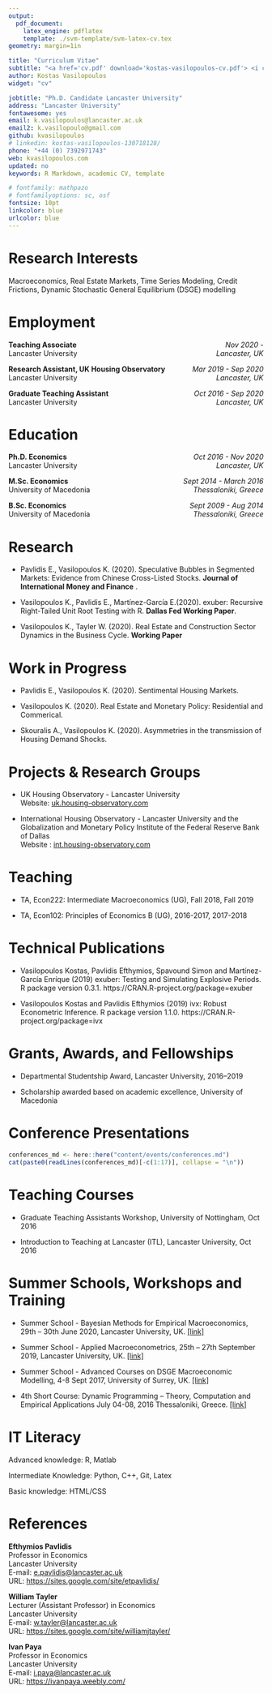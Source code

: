 ```yaml
---
output:
  pdf_document:
    latex_engine: pdflatex
    template: ./svm-template/svm-latex-cv.tex
geometry: margin=1in

title: "Curriculum Vitae"
subtitle: "<a href='cv.pdf' download='kostas-vasilopoulos-cv.pdf'> <i class='fa fa-download'></i> Download <br> </a>"
author: Kostas Vasilopoulos
widget: "cv"

jobtitle: "Ph.D. Candidate Lancaster University"
address: "Lancaster University"
fontawesome: yes
email: k.vasilopoulos@lancaster.ac.uk
email2: k.vasilopoulo@gmail.com
github: kvasilopoulos
# linkedin: kostas-vasilopoulos-130718128/
phone: "+44 (0) 7392971743"
web: kvasilopoulos.com
updated: no
keywords: R Markdown, academic CV, template

# fontfamily: mathpazo
# fontfamilyoptions: sc, osf
fontsize: 10pt
linkcolor: blue
urlcolor: blue
---
```


# Research Interests 

Macroeconomics, Real Estate Markets, Time  Series Modeling, Credit Frictions, Dynamic Stochastic General Equilibrium (DSGE) modelling

<!--- Employment --->

# Employment

 **Teaching Associate** \hfill <span style = "float:right;">  *Nov 2020 - * </span> \newline <br>
  Lancaster University  \hfill <span style = "float:right;"> *Lancaster, UK* </span>

 **Research Assistant, UK Housing Observatory** \hfill <span style = "float:right;">  *Mar 2019 - Sep 2020* </span> \newline <br>
  Lancaster University  \hfill <span style = "float:right;"> *Lancaster, UK* </span>


  **Graduate Teaching Assistant** \hfill <span style = "float:right;">  *Oct 2016 - Sep 2020* </span> \newline <br>
  Lancaster University  \hfill <span style = "float:right;"> *Lancaster, UK* </span>


<!--- Education --->

# Education 

\vspace{2mm}

  **Ph.D. Economics** \hfill <span style = "float:right;">  *Oct 2016 - Nov 2020* </span> \newline <br>
  Lancaster University  \hfill <span style = "float:right;"> *Lancaster, UK* </span>

  **M.Sc. Economics**  \hfill  <span style = "float:right;"> *Sept 2014 - March 2016* </span> \newline <br>
  University of Macedonia  \hfill <span style = "float:right;"> *Thessaloniki, Greece* </span>

  **B.Sc. Economics**  \hfill  <span style = "float:right;"> *Sept 2009 - Aug 2014* </span> \newline <br>
  University of Macedonia \hfill <span style = "float:right;"> *Thessaloniki, Greece* </span>


<!--- Research --->

# Research

* Pavlidis E., Vasilopoulos K. (2020). Speculative Bubbles in Segmented Markets: Evidence from Chinese Cross-Listed Stocks. **Journal of International Money and Finance** .

* Vasilopoulos K., Pavlidis E., Martínez-García E.(2020). exuber: Recursive Right-Tailed Unit Root Testing with R. **Dallas Fed Working Paper**.

* Vasilopoulos K., Tayler W. (2020). Real Estate and Construction Sector Dynamics in the Business Cycle. **Working Paper**

# Work in Progress

* Pavlidis E., Vasilopoulos K. (2020). Sentimental Housing Markets. 

* Vasilopoulos K. (2020). Real Estate and Monetary Policy: Residential and Commerical.

* Skouralis A., Vasilopoulos K. (2020).   Asymmetries in the transmission of Housing Demand Shocks.

<!--- Projects --->

# Projects & Research Groups

<!-- I am a member and the maintainer of two projects on monitoring housing markets for episodes of exuberance: -->

* UK Housing Observatory - Lancaster  University \newline <br> 
Website: [uk.housing-observatory.com](uk.housing-observatory.com) 

* International Housing Observatory - Lancaster University and the Globalization and Monetary Policy Institute of the Federal Reserve Bank of Dallas \newline <br>
Website : [int.housing-observatory.com](int.housing-observatory.com) 
    

<!--- Teaching --->

# Teaching 

 * TA, Econ222: Intermediate Macroeconomics (UG), Fall 2018, Fall 2019
 
 * TA, Econ102: Principles of Economics B (UG), 2016-2017, 2017-2018
 
 

<!--- Technical Publications --->

# Technical Publications

*   Vasilopoulos Kostas, Pavlidis Efthymios, Spavound Simon and Martínez-García Enríque (2019) exuber: Testing and Simulating Explosive Periods. R package version 0.3.1. https://CRAN.R-project.org/package=exuber

*   Vasilopoulos Kostas and Pavlidis Efthymios (2019) ivx: Robust Econometric Inference. R package version 1.1.0. https://CRAN.R-project.org/package=ivx

 
# Grants, Awards, and Fellowships

* Departmental Studentship Award, Lancaster University, 2016–2019

* Scholarship awarded based on academic excellence, University of Macedonia

<!--- Conferences --->

# Conference Presentations

```r
conferences_md <- here::here("content/events/conferences.md")
cat(paste0(readLines(conferences_md)[-c(1:17)], collapse = "\n"))
```

<!-- ## 2019 -->

<!--   * Lancaster PhD Summer School on Applied Macroeconometrics, Lancaster, September, 2019 -->

<!--   * 3rd Annual International Conference on Macroeconomic Analysis and International Finance, Rethymno, May, 2019 -->

<!--   * North West Social Sciences Doctoral Training Partnership, Lancaster University, Lancaster, May, 2019 -->

<!--   * 5th International Conference on Applied Theory, Macro and Empirical Finance, -->
<!-- University of Macedonia, Thessaloniki, April 2019 -->

<!-- ## 2018 -->

<!--   * The 12th International Conference on Computational and Financial Econometrics , University of Pisa, Pisa, 14-16 December 2018. -->

<!--   * 4th International Conference on Applied Theory, Macro and Empirical Finance, University of Macedonia, Thessaloniki, April, 2018 -->

<!--   * North West Social Sciences Doctoral Training Partnership The University of Manchester, Manchester, May, 2018 -->

<!-- ## 2017 -->

<!--   * 3rd International Conference on Applied Theory, Macro and Empirical Finance, University of Macedonia, Thessaloniki, April, 2017 -->


# Teaching Courses

* Graduate Teaching Assistants Workshop, University of Nottingham, Oct 2016

* Introduction to Teaching at Lancaster (ITL), Lancaster University, Oct 2016


<!--- Events --->

# Summer Schools, Workshops and Training

* Summer School - Bayesian Methods for Empirical Macroeconomics, 29th – 30th June 2020, Lancaster University, UK.
[[link]](https://sites.google.com/view/lancseconsummer/home)

* Summer School - Applied Macroeconometrics, 25th – 27th September 2019, Lancaster University, UK.
[[link]](http://wp.lancs.ac.uk/lancaster-phd-summer-school-2019/)

* Summer School -  Advanced Courses on DSGE Macroeconomic Modelling, 4-8 Sept 2017, University of Surrey, UK. [[link]](https://www.surrey.ac.uk/events/20180903-foundations-and-advanced-courses-dsge-macroeconomic-modelling-and-conference-summer)

* 4th Short Course: Dynamic Programming – Theory, Computation and Empirical Applications 
July 04-08, 2016 Thessaloniki, Greece. [[link]](http://sce2016.uom.gr/)

<!--- IT Literacy --->

# IT Literacy

Advanced knowledge:  R, Matlab

Intermediate Knowledge: Python, C++, Git, Latex

Basic knowledge: HTML/CSS



<!--- References --->

# References

**Efthymios Pavlidis** \newline <br>
Professor in Economics \newline <br>
Lancaster University \newline <br>
E-mail: [e.pavlidis@lancaster.ac.uk](e.pavlidis@lancaster.ac.uk) \newline <br>
URL: [https://sites.google.com/site/etpavlidis/](https://sites.google.com/site/etpavlidis/)

**William Tayler** \newline <br>
Lecturer (Assistant Professor) in Economics \newline <br>
Lancaster University \newline <br>
E-mail: [w.tayler@lancaster.ac.uk](w.tayler@lancaster.ac.uk) \newline <br>
URL: [https://sites.google.com/site/williamjtayler/](https://sites.google.com/site/williamjtayler/)   

**Ivan Paya** \newline <br>
Professor in Economics \newline <br>
Lancaster University \newline <br>
E-mail: [i.paya@lancaster.ac.uk](i.paya@lancaster.ac.uk) \newline <br>
URL: [https://ivanpaya.weebly.com/](https://ivanpaya.weebly.com/) 